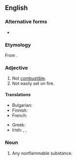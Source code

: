 {{also|non-flammable}}
==English==

===Alternative forms===
* {{alter|en|non-flammable}}

===Etymology===
From {{af|en|non-|flammable}}.

===Adjective===
{{en-adj|-}}

# Not [[combustible]].
# Not easily set on fire.

====Translations====
{{trans-top|not combustible}}
* Bulgarian: {{t+|bg|незапалим}}
* Finnish: {{t+|fi|palamaton}}
* French: {{t+|fr|ininflammable}}
{{trans-mid}}
* Greek: {{t+|el|άκαυστος}}
* Irish: {{t|ga|dolasta}}, {{t|ga|doloiscthe}}, {{t|ga|neamh-inlasta}}
{{trans-bottom}}

===Noun===
{{en-noun}}

# Any nonflammable substance.